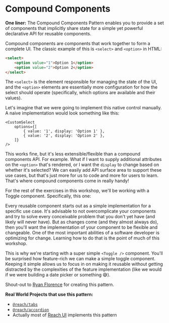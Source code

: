 # Compound Components

**One liner:** The Compound Components Pattern enables you to provide a set of
components that implicitly share state for a simple yet powerful declarative API
for reusable components.

Compound components are components that work together to form a complete UI. The
classic example of this is `<select>` and `<option>` in HTML:

```html
<select>
	<option value="1">Option 1</option>
	<option value="2">Option 2</option>
</select>
```

The `<select>` is the element responsible for managing the state of the UI, and
the `<option>` elements are essentially more configuration for how the select
should operate (specifically, which options are available and their values).

Let's imagine that we were going to implement this native control manually. A
naive implementation would look something like this:

```tsx
<CustomSelect
	options={[
		{ value: '1', display: 'Option 1' },
		{ value: '2', display: 'Option 2' },
	]}
/>
```

This works fine, but it's less extensible/flexible than a compound components
API. For example. What if I want to supply additional attributes on the
`<option>` that's rendered, or I want the `display` to change based on whether
it's selected? We can easily add API surface area to support these use cases,
but that's just more for us to code and more for users to learn. That's where
compound components come in really handy!


For the rest of the exercises in this workshop, we'll be working with a Toggle
component. Specifically, this one:

<div style={{display: 'flex', justifyContent: 'center'}}>
	<Toggle />
</div>

<link rel="stylesheet" href="/switch.styles.css" />

Every reusable component starts out as a simple implementation for a specific
use case. It's advisable to not overcomplicate your components and try to solve
every conceivable problem that you don't yet have (and likely will never have).
But as changes come (and they almost always do), then you'll want the
implementation of your component to be flexible and changeable. One of the most
important abilities of a software developer is optimizing for change. Learning
how to do that is the point of much of this workshop.

This is why we're starting with a super simple `<Toggle />` component. You'll be
surprised how feature-rich we can make a simple toggle component. Keeping it
simple allows us to focus in on making it reusable without getting distracted by
the complexities of the feature implementation (like we would if we were
building a date picker or something 😅).

Shout-out to [Ryan Florence](https://twitter.com/ryanflorence) for creating this
pattern.

**Real World Projects that use this pattern:**

- [`@reach/tabs`](https://reacttraining.com/reach-ui/tabs)
- [`@reach/accordion`](https://reacttraining.com/reach-ui/accordion)
- Actually most of [Reach UI](https://reacttraining.com/reach-ui) implements
  this pattern
